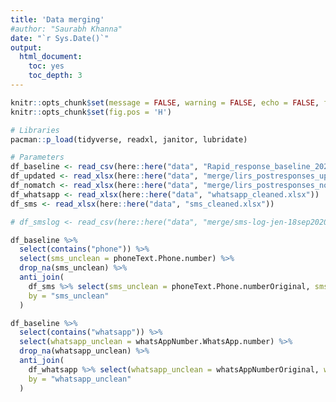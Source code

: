 ```yaml
---
title: 'Data merging'
#author: "Saurabh Khanna"
date: "`r Sys.Date()`"
output:
  html_document:
    toc: yes
    toc_depth: 3
---
```



```r
knitr::opts_chunk$set(message = FALSE, warning = FALSE, echo = FALSE, fig.retina = 4)
knitr::opts_chunk$set(fig.pos = 'H')
```

```r
# Libraries
pacman::p_load(tidyverse, readxl, janitor, lubridate)

# Parameters
df_baseline <- read_csv(here::here("data", "Rapid_response_baseline_20200904.csv"))
df_updated <- read_xlsx(here::here("data", "merge/lirs_postresponses_updated_all_september.xlsx"))
df_nomatch <- read_xlsx(here::here("data", "merge/lirs_postresponses_nomatch_all_september.xlsx"))
df_whatsapp <- read_xlsx(here::here("data", "whatsapp_cleaned.xlsx"))
df_sms <- read_xlsx(here::here("data", "sms_cleaned.xlsx"))

# df_smslog <- read_csv(here::here("data", "merge/sms-log-jen-18sep2020.csv"))
```


```r
df_baseline %>%
  select(contains("phone")) %>%
  select(sms_unclean = phoneText.Phone.number) %>% 
  drop_na(sms_unclean) %>% 
  anti_join(
    df_sms %>% select(sms_unclean = phoneText.Phone.numberOriginal, sms_clean = phoneText.Phone.number_clean),
    by = "sms_unclean"
  )

df_baseline %>%
  select(contains("whatsapp")) %>%
  select(whatsapp_unclean = whatsAppNumber.WhatsApp.number) %>% 
  drop_na(whatsapp_unclean) %>% 
  anti_join(
    df_whatsapp %>% select(whatsapp_unclean = whatsAppNumberOriginal, whatsapp_clean = whatsAppNumber_clean),
    by = "whatsapp_unclean"
  )
```




